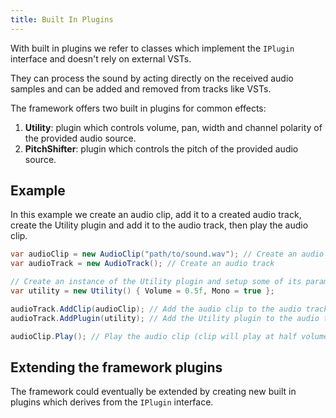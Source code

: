 ```yaml
---
title: Built In Plugins
---
```



With built in plugins we refer to classes which implement the `IPlugin` interface and doesn't rely on external VSTs.

They can process the sound by acting directly on the received audio samples and can be added and removed from tracks like VSTs.

The framework offers two built in plugins for common effects:

<Steps>

1. **Utility**: plugin which controls volume, pan, width and channel polarity of the provided audio source.
2. **PitchShifter**: plugin which controls the pitch of the provided audio source.

</Steps>

## Example

In this example we create an audio clip, add it to a created audio track, create the Utility plugin and add it to the audio track, then play the audio clip.

```cs
var audioClip = new AudioClip("path/to/sound.wav"); // Create an audio clip
var audioTrack = new AudioTrack(); // Create an audio track

// Create an instance of the Utility plugin and setup some of its parameters
var utility = new Utility() { Volume = 0.5f, Mono = true };

audioTrack.AddClip(audioClip); // Add the audio clip to the audio track
audioTrack.AddPlugin(utility); // Add the Utility plugin to the audio track

audioClip.Play(); // Play the audio clip (clip will play at half volume and in mono)
```

## Extending the framework plugins

The framework could eventually be extended by creating new built in plugins which derives from the `IPlugin` interface.

<CardGrid>
  <LinkCard title="VST plugins" href="/main-concepts/plugins/vst-plugins" description="Prev" />
  <LinkCard
    title="Automations"
    href="/main-concepts/automations/clips-automations"
    description="Next"
  />
</CardGrid>
